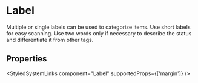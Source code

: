 
<Meta of={LabelStories} />

# Label

Multiple or single labels can be used to categorize items.
Use short labels for easy scanning. Use two words only if necessary to describe the status and differentiate it from other tags.

<Primary />

## Properties

<ArgTypes of={LabelStories} />

<StyledSystemLinks component="Label" supportedProps={['margin']} />

<Stories />
